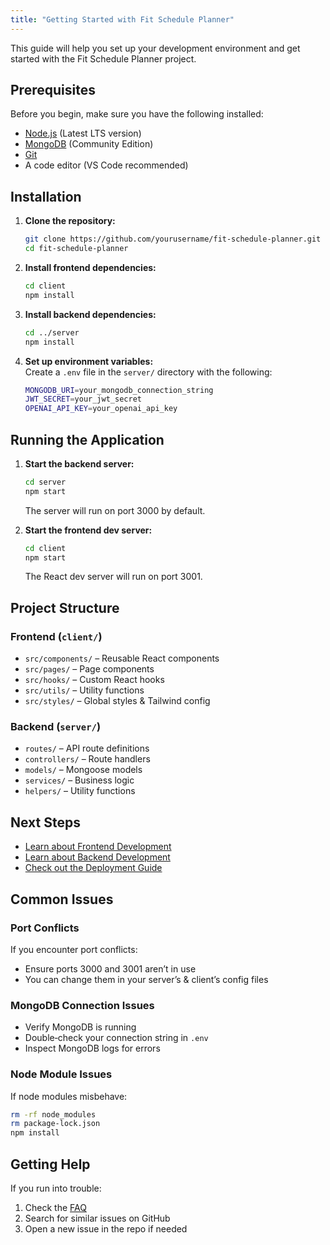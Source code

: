 ```yaml
---
title: "Getting Started with Fit Schedule Planner"
---
```



This guide will help you set up your development environment and get started with the Fit Schedule Planner project.

## Prerequisites

Before you begin, make sure you have the following installed:

- [Node.js](https://nodejs.org/) (Latest LTS version)  
- [MongoDB](https://www.mongodb.com/) (Community Edition)  
- [Git](https://git-scm.com/)  
- A code editor (VS Code recommended)  

## Installation

1. **Clone the repository:**
   ```bash
   git clone https://github.com/yourusername/fit-schedule-planner.git
   cd fit-schedule-planner
2. **Install frontend dependencies:**
   ```bash
   cd client
   npm install
   ```

3. **Install backend dependencies:**
   ```bash
   cd ../server
   npm install
   ```

4. **Set up environment variables:**  
   Create a `.env` file in the `server/` directory with the following:
   ```bash
   MONGODB_URI=your_mongodb_connection_string
   JWT_SECRET=your_jwt_secret
   OPENAI_API_KEY=your_openai_api_key
   ```

## Running the Application

1. **Start the backend server:**
   ```bash
   cd server
   npm start
   ```
   The server will run on port 3000 by default.

2. **Start the frontend dev server:**
   ```bash
   cd client
   npm start
   ```
   The React dev server will run on port 3001.

## Project Structure

### Frontend (`client/`)
- `src/components/` – Reusable React components  
- `src/pages/` – Page components  
- `src/hooks/` – Custom React hooks  
- `src/utils/` – Utility functions  
- `src/styles/` – Global styles & Tailwind config  

### Backend (`server/`)
- `routes/` – API route definitions  
- `controllers/` – Route handlers  
- `models/` – Mongoose models  
- `services/` – Business logic  
- `helpers/` – Utility functions  

## Next Steps

- [Learn about Frontend Development](./frontend)  
- [Learn about Backend Development](./backend)  
- [Check out the Deployment Guide](./deployment)  

## Common Issues

### Port Conflicts  
If you encounter port conflicts:  
- Ensure ports 3000 and 3001 aren’t in use  
- You can change them in your server’s & client’s config files  

### MongoDB Connection Issues  
- Verify MongoDB is running  
- Double‑check your connection string in `.env`  
- Inspect MongoDB logs for errors  

### Node Module Issues  
If node modules misbehave:
```bash
rm -rf node_modules
rm package-lock.json
npm install
```

## Getting Help

If you run into trouble:  
1. Check the [FAQ](./faq)  
2. Search for similar issues on GitHub  
3. Open a new issue in the repo if needed 